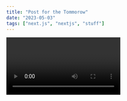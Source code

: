 ```yaml
---
title: "Post for the Tommorow"
date: "2023-05-03"
tags: ["next.js", "nextjs", "stuff"]
---
```


<Video id="6h649f2fB9Q" />

# Hello!

We recommend using **Static Generation** (with and without data) whenever possible because your page can be built once and served by CDN, which makes it much faster than having a server render the page on every request.

```ts
const sum = (num1: number, num2: number): number => {
   return num1 + num2;
};

console.log(sum(4, 8)); //12
```

You can use Static Generation for many types of pages, including:

-  Marketing pages
-  Blog posts
-  E-commerce product listings
-  Help and documentation

You should ask yourself: "Can I pre-render this page **ahead** of a user's request?" If the answer is yes, then you should choose Static Generation.

On the other hand, Static Generation is **not** a good idea if you cannot pre-render a page ahead of a user's request. Maybe your page shows frequently updated data, and the page content changes on every request.

In that case, you can use **Server-Side Rendering**. It will be slower, but the pre-rendered page will always be up-to-date. Or you can skip pre-rendering and use client-side JavaScript to populate data.
